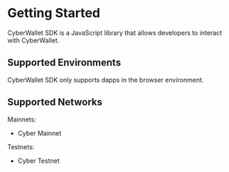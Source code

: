# Getting Started

CyberWallet SDK is a JavaScript library that allows developers to interact with CyberWallet.

## Supported Environments

CyberWallet SDK only supports dapps in the browser environment.

## Supported Networks

Mainnets:
* Cyber Mainnet

Testnets:
* Cyber Testnet